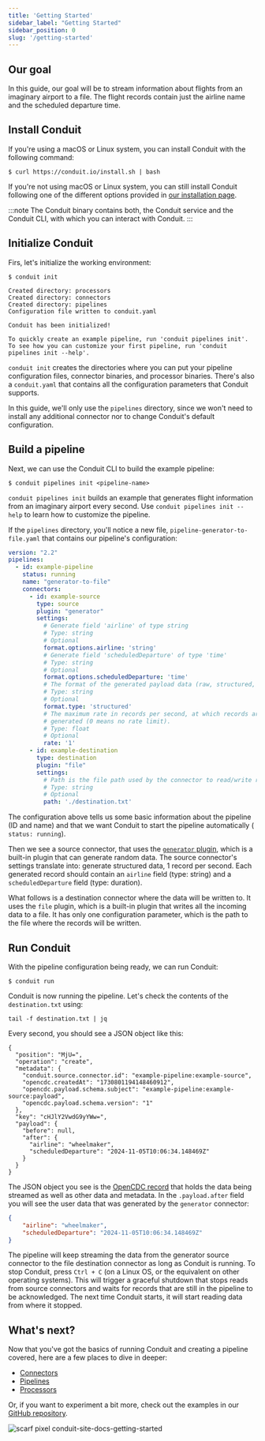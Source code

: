 ```yaml
---
title: 'Getting Started'
sidebar_label: "Getting Started"
sidebar_position: 0
slug: '/getting-started'
---
```


## Our goal

In this guide, our goal will be to stream information about flights from an
imaginary airport to a file. The flight records contain just the airline name
and the scheduled departure time.

## Install Conduit

If you're using a macOS or Linux system, you can install Conduit with the
following command:

```shell
$ curl https://conduit.io/install.sh | bash
```

If you're not using macOS or Linux system, you can still install Conduit
following one of the different options provided
in [our installation page](/docs/installing-and-running).

:::note
The Conduit binary contains both, the Conduit service and the Conduit CLI, with
which you can interact with Conduit.
:::

## Initialize Conduit 

Firs, let's initialize the working environment:

```shell
$ conduit init

Created directory: processors
Created directory: connectors
Created directory: pipelines
Configuration file written to conduit.yaml

Conduit has been initialized!

To quickly create an example pipeline, run 'conduit pipelines init'.
To see how you can customize your first pipeline, run 'conduit pipelines init --help'.
```

`conduit init` creates the directories where you can put your pipeline
configuration files, connector binaries, and processor binaries. There's also a
`conduit.yaml` that contains all the configuration parameters that Conduit
supports.

In this guide, we'll only use the `pipelines` directory, since we won't need to
install any additional connector nor to change Conduit's default configuration.

## Build a pipeline

Next, we can use the Conduit CLI to build the example pipeline:

```shell
$ conduit pipelines init <pipeline-name>
```

`conduit pipelines init` builds an example that generates flight information
from an imaginary airport every second. Use `conduit pipelines init --help` to
learn how to customize the pipeline.

If the `pipelines` directory, you'll notice a new file,
`pipeline-generator-to-file.yaml` that contains our pipeline's configuration:

```yaml
version: "2.2"
pipelines:
  - id: example-pipeline
    status: running
    name: "generator-to-file"
    connectors:
      - id: example-source
        type: source
        plugin: "generator"
        settings:
          # Generate field 'airline' of type string
          # Type: string
          # Optional
          format.options.airline: 'string'
          # Generate field 'scheduledDeparture' of type 'time'
          # Type: string
          # Optional
          format.options.scheduledDeparture: 'time'
          # The format of the generated payload data (raw, structured, file).
          # Type: string
          # Optional
          format.type: 'structured'
          # The maximum rate in records per second, at which records are
          # generated (0 means no rate limit).
          # Type: float
          # Optional
          rate: '1'
      - id: example-destination
        type: destination
        plugin: "file"
        settings:
          # Path is the file path used by the connector to read/write records.
          # Type: string
          # Optional
          path: './destination.txt'
```

The configuration above tells us some basic information about the pipeline (ID
and name) and that we want Conduit to start the pipeline automatically (
`status: running`).

Then we see a source connector, that uses the [
`generator` plugin](https://github.com/ConduitIO/conduit-connector-generator),
which is a built-in plugin that can generate random data. The source connector's
settings translate into: generate structured data, 1 record per second. Each
generated record should contain an `airline` field (type: string) and a
`scheduledDeparture` field (type: duration).

What follows is a destination connector where the data will be written to. It
uses the `file` plugin, which is a built-in plugin that writes all the incoming
data to a file. It has only one configuration parameter, which is the path to
the file where the records will be written.
 
## Run Conduit

With the pipeline configuration being ready, we can run Conduit:

```shell
$ conduit run
```

Conduit is now running the pipeline. Let's check the contents of the `destination.txt` using:

```shell
tail -f destination.txt | jq
```

Every second, you should see a JSON object like this:

```shell
{
  "position": "MjU=",
  "operation": "create",
  "metadata": {
    "conduit.source.connector.id": "example-pipeline:example-source",
    "opencdc.createdAt": "1730801194148460912",
    "opencdc.payload.schema.subject": "example-pipeline:example-source:payload",
    "opencdc.payload.schema.version": "1"
  },
  "key": "cHJlY2VwdG9yYWw=",
  "payload": {
    "before": null,
    "after": {
      "airline": "wheelmaker",
      "scheduledDeparture": "2024-11-05T10:06:34.148469Z"
    }
  }
}
```

The JSON object you see is the [OpenCDC record](/docs/using/opencdc-record) that
holds the data being streamed as well as other data and metadata. In the
`.payload.after` field you will see the user data that was generated by the
`generator` connector:

```json
{
    "airline": "wheelmaker",
    "scheduledDeparture": "2024-11-05T10:06:34.148469Z"
}
```

The pipeline will keep streaming the data from the generator source connector to
the file destination connector as long as Conduit is running. To stop Conduit,
press `Ctrl + C` (on a Linux OS, or the equivalent on other operating systems). This will
trigger a graceful shutdown that stops reads from source connectors and waits
for records that are still in the pipeline to be acknowledged. The next time
Conduit starts, it will start reading data from where it stopped.

## What's next?

Now that you've got the basics of running Conduit and creating a pipeline
covered, here are a few places to dive in deeper:
- [Connectors](/docs/using/connectors/getting-started)
- [Pipelines](/docs/using/pipelines/configuration-file)
- [Processors](/docs/using/processors/getting-started)

Or, if you want to experiment a bit more, check out the examples in
our [GitHub repository](https://github.com/ConduitIO/conduit/tree/main/examples).

![scarf pixel conduit-site-docs-getting-started](https://static.scarf.sh/a.png?x-pxid=adb4c80b-9e87-4103-98dc-8d9801ccc865)

